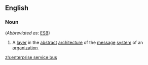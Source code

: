 ==English==

===Noun===
{{wikipedia}}
{{en-noun|head=[[enterprise]] [[service]] [[bus]]|enterprise service buses}} (''Abbreviated as'': [[ESB]])

# {{label|en|computing}} A [[layer]] in the [[abstract]] [[architecture]] of the [[message]] [[system]] of an [[organization]].

[[zh:enterprise service bus]]